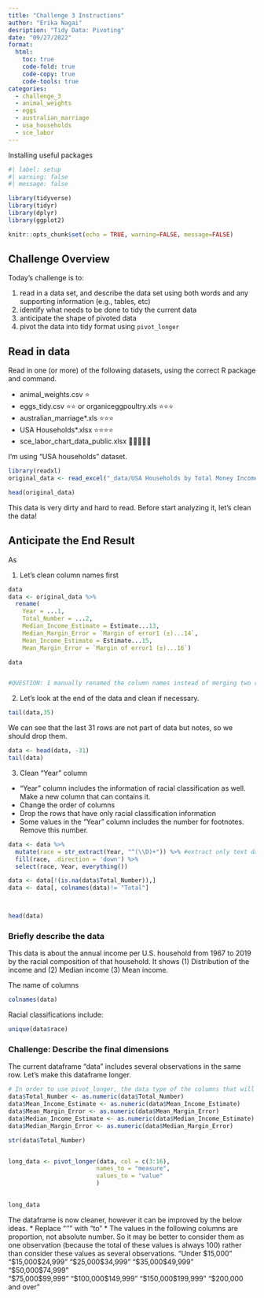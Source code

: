 ```yaml
---
title: "Challenge 3 Instructions"
author: "Erika Nagai"
desription: "Tidy Data: Pivoting"
date: "09/27/2022"
format:
  html:
    toc: true
    code-fold: true
    code-copy: true
    code-tools: true
categories:
  - challenge_3
  - animal_weights
  - eggs
  - australian_marriage
  - usa_households
  - sce_labor
---
```


Installing useful packages
```r
#| label: setup
#| warning: false
#| message: false

library(tidyverse)
library(tidyr)
library(dplyr)
library(ggplot2)

knitr::opts_chunk$set(echo = TRUE, warning=FALSE, message=FALSE)
```

## Challenge Overview

Today's challenge is to:

1.  read in a data set, and describe the data set using both words and any supporting information (e.g., tables, etc)
2.  identify what needs to be done to tidy the current data
3.  anticipate the shape of pivoted data
4.  pivot the data into tidy format using `pivot_longer`

## Read in data

Read in one (or more) of the following datasets, using the correct R package and command.

-   animal_weights.csv ⭐
-   eggs_tidy.csv ⭐⭐ or organiceggpoultry.xls ⭐⭐⭐
-   australian_marriage\*.xls ⭐⭐⭐
-   USA Households\*.xlsx ⭐⭐⭐⭐
-   sce_labor_chart_data_public.xlsx 🌟🌟🌟🌟🌟

I'm using "USA households" dataset.

```r

library(readxl)
original_data <- read_excel("_data/USA Households by Total Money Income, Race, and Hispanic Origin of Householder 1967 to 2019.xlsx", skip = 4)

head(original_data)

```

This data is very dirty and hard to read. Before start analyzing it, let's clean the data!

## Anticipate the End Result

As 

1. Let's clean column names first
```r

data
data <- original_data %>%
  rename(
    Year = ...1,
    Total_Number = ...2,
    Median_Income_Estimate = Estimate...13,
    Median_Margin_Error = `Margin of error1 (±)...14`,
    Mean_Income_Estimate = Estimate...15,
    Mean_Margin_Error = `Margin of error1 (±)...16`)

data


#QUESTION: I manually renamed the column names instead of merging two rows ("Mean income (dollars)" + "Estimate") because I didn't find a way to do it. But this is not realistic if we have more columns. Any tips?
```
2. Let's look at the end of the data and clean if necessary.
```r
tail(data,35)
```
We can see that the last 31 rows are not part of data but notes, so we should drop them.
```r
data <- head(data, -31)
tail(data)
```

3. Clean "Year" column
* "Year" column includes the information of racial classification as well. Make a new column that can contains it.
* Change the order of columns
* Drop the rows that have only racial classification information
* Some values in the "Year" column includes the number for footnotes. Remove this number. 

```r
data <- data %>%
  mutate(race = str_extract(Year, "^(\\D)+")) %>% #extract only text data and create a new column that contains it
  fill(race, .direction = 'down') %>% 
  select(race, Year, everything()) 

data <- data[!(is.na(data$Total_Number)),]
data <- data[, colnames(data)!= "Total"]



head(data)

```



### Briefly describe the data

This data is about the annual income per U.S. household from 1967 to 2019 by the racial composition of that household.
It shows (1) Distribution of the income and (2) Median income (3) Mean income.

The name of columns 
```r
colnames(data)
```
Racial classifications include:
```r
unique(data$race)
```
### Challenge: Describe the final dimensions

The current dataframe "data" includes several observations in the same row.
Let's make this dataframe longer.

```r
# In order to use pivot_longer, the data type of the columns that will be combined need to be needs to be the same.
data$Total_Number <- as.numeric(data$Total_Number)
data$Mean_Income_Estimate <- as.numeric(data$Mean_Income_Estimate)
data$Mean_Margin_Error <- as.numeric(data$Mean_Margin_Error)
data$Median_Income_Estimate <- as.numeric(data$Median_Income_Estimate)
data$Median_Margin_Error <- as.numeric(data$Median_Margin_Error)

str(data$Total_Number)


long_data <- pivot_longer(data, col = c(3:16),
                         names_to = "measure",
                         values_to = "value"
                         ) 

  
long_data


```
The dataframe is now cleaner, however it can be improved by the below ideas.
* Replace "'\r\nto\r\n'" with "to"
* The values in the following columns are proportion, not absolute number. So it may be better to consider them as one observation (because the total of these values is always 100) rather than consider these values as several observations.
"Under $15,000" "$15,000\r\nto\r\n$24,999"   "$25,000\r\nto\r\n$34,999"   "$35,000\r\nto\r\n$49,999"   "$50,000\r\nto\r\n$74,999"  
"$75,000\r\nto\r\n$99,999"   "$100,000\r\nto\r\n$149,999" "$150,000\r\nto\r\n$199,999" "$200,000 and over" 



